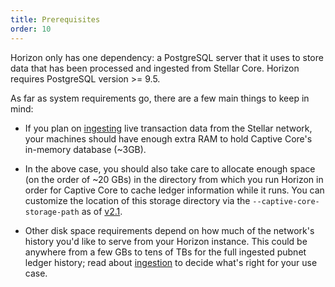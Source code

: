 ```yaml
---
title: Prerequisites
order: 10
---
```


Horizon only has one dependency: a PostgreSQL server that it uses to store data that has been processed and ingested from Stellar Core. Horizon requires PostgreSQL version >= 9.5.

As far as system requirements go, there are a few main things to keep in mind:

- If you plan on [ingesting](./running.mdx#ingesting-transactions) live transaction data from the Stellar network, your machines should have enough extra RAM to hold Captive Core's in-memory database (~3GB).

- In the above case, you should also take care to allocate enough space (on the order of ~20 GBs) in the directory from which you run Horizon in order for Captive Core to cache ledger information while it runs. You can customize the location of this storage directory via the `--captive-core-storage-path` as of [v2.1](https://github.com/stellar/go/releases/tag/horizon-v2.1.0).

- Other disk space requirements depend on how much of the network's history you'd like to serve from your Horizon instance. This could be anywhere from a few GBs to tens of TBs for the full ingested pubnet ledger history; read about [ingestion](./ingestion.mdx#deciding-on-how-much-history-to-ingest) to decide what's right for your use case.

